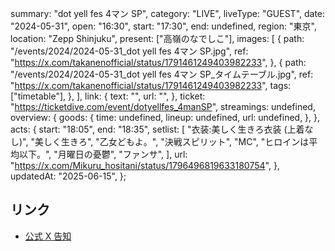   summary: "dot yell fes 4マン SP",
  category: "LIVE",
  liveType: "GUEST",
  date: "2024-05-31",
  open: "16:30",
  start: "17:30",
  end: undefined,
  region: "東京",
  location: "Zepp Shinjuku",
  present: ["高嶺のなでしこ"],
  images: [
    {
      path: "/events/2024/2024-05-31_dot yell fes 4マン SP.jpg",
      ref: "https://x.com/takanenofficial/status/1791461249403982233",
    },
    {
      path: "/events/2024/2024-05-31_dot yell fes 4マン SP_タイムテーブル.jpg",
      ref: "https://x.com/takanenofficial/status/1791461249403982233",
      tags: ["timetable"],
    },
  ],
  link: {
    text: "",
    url: "",
  },
  ticket: "https://ticketdive.com/event/dotyellfes_4manSP",
  streamings: undefined,
  overview: {
    goods: {
      time: undefined,
      lineup: undefined,
      url: undefined,
    },
  },
  acts: {
    start: "18:05",
    end: "18:35",
    setlist: [
      "衣装:美しく生きろ衣装 (上着なし)",
      "美しく生きろ",
      "乙女どもよ。",
      "決戦スピリット",
      "MC",
      "ヒロインは平均以下。",
      "月曜日の憂鬱",
      "ファンサ",
    ],
    url: "https://x.com/Mikuru_hositani/status/1796496819633180754",
  },
  updatedAt: "2025-06-15",
};

## リンク

- [公式 X 告知](https://x.com/takanenofficial/status/1791461249403982233)

